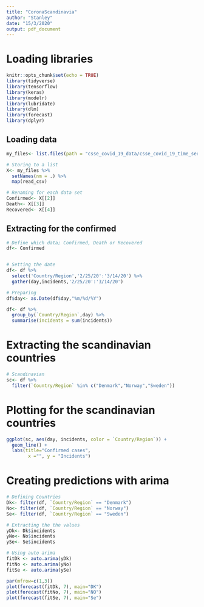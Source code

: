 ```yaml
---
title: "CoronaScandinavia"
author: "Stanley"
date: "15/3/2020"
output: pdf_document
---
```


# Loading libraries
```r
knitr::opts_chunk$set(echo = TRUE)
library(tidyverse)
library(tensorflow)
library(keras)
library(modelr)
library(lubridate)
library(dlm)
library(forecast)
library(dplyr)
```


## Loading data
```r
my_files<- list.files(path = "csse_covid_19_data/csse_covid_19_time_series", full.names = TRUE)

# Storing to a list
X<- my_files %>%
  setNames(nm = .) %>%
  map(read_csv)

# Renaming for each data set
Confirmed<- X[[2]]
Death<- X[[3]]
Recovered<- X[[4]]

```

## Extracting for the confirmed 
```r

# Define which data; Confirmed, Death or Recovered
df<- Confirmed


# Setting the date
df<- df %>%
  select('Country/Region','2/25/20':'3/14/20') %>%
  gather(day,incidents,'2/25/20':'3/14/20')

# Preparing
df$day<- as.Date(df$day,"%m/%d/%Y")

df<- df %>%
  group_by(`Country/Region`,day) %>%
  summarise(incidents = sum(incidents))

```


# Extracting the scandinavian countries
```r
# Scandinavian
sc<- df %>%
  filter(`Country/Region` %in% c("Denmark","Norway","Sweden"))
```


# Plotting for the scandinavian countries
```r
ggplot(sc, aes(day, incidents, color = `Country/Region`)) +
  geom_line() +
  labs(title="Confirmed cases",
        x ="", y = "Incidents")
```

# Creating predictions with arima
```r

# Defining Countries
Dk<- filter(df, `Country/Region` == "Denmark")
No<- filter(df, `Country/Region` == "Norway")
Se<- filter(df, `Country/Region` == "Sweden")

# Extracting the the values
yDk<- Dk$incidents
yNo<- No$incidents
ySe<- Se$incidents

# Using auto arima
fitDk <- auto.arima(yDk)
fitNo <- auto.arima(yNo)
fitSe <- auto.arima(ySe)

par(mfrow=c(1,3))
plot(forecast(fitDk, 7), main="DK")
plot(forecast(fitNo, 7), main="NO")
plot(forecast(fitSe, 7), main="Se")
```

